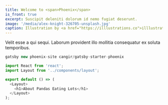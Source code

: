 ```yaml
---
title: Welcome to <span>Phoenix</span>
is_front: true
excerpt: Suscipit deleniti dolorum id nemo fugiat deserunt.
image: '/media/alex-knight-326705-unsplash.jpg'
caption: Illustration by <a href="https://illlustrations.co">illlustrations.co!</a>
---
```


Velit esse a qui sequi. Laborum provident illo mollitia consequatur ex soluta temporibus.

```js
gatsby new phoenix-site cangir/gatsby-starter-phoenix
```

```js
import React from 'react';
import Layout from '../components/layout';

export default () => (
  <Layout>
    <h1>About Pandas Eating Lots</h1>
  </Layout>
);
```
